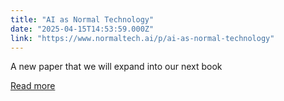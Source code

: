 ```yaml
---
title: "AI as Normal Technology"
date: "2025-04-15T14:53:59.000Z"
link: "https://www.normaltech.ai/p/ai-as-normal-technology"
---
```


A new paper that we will expand into our next book

[Read more](https://www.normaltech.ai/p/ai-as-normal-technology)
